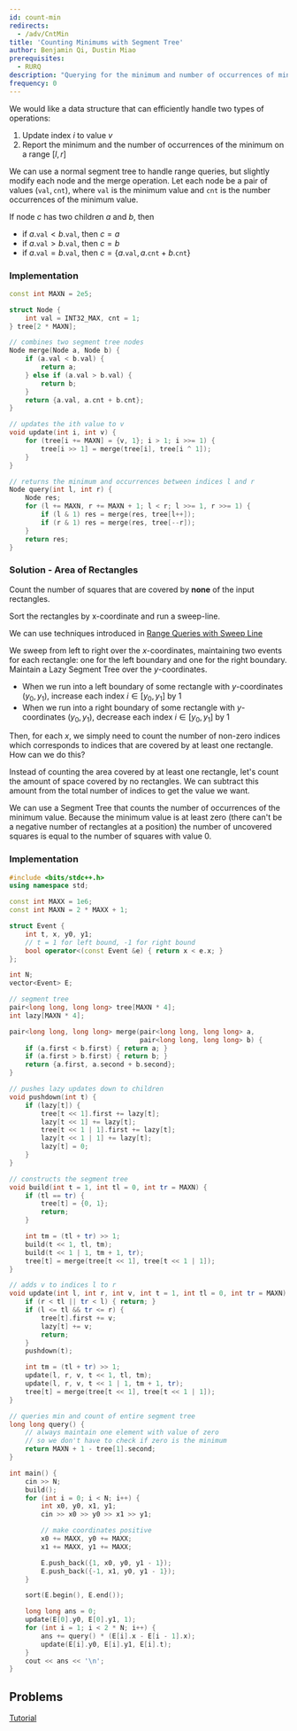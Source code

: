 ```yaml
---
id: count-min
redirects:
  - /adv/CntMin
title: 'Counting Minimums with Segment Tree'
author: Benjamin Qi, Dustin Miao
prerequisites:
  - RURQ
description: "Querying for the minimum and number of occurrences of minimum in a range"
frequency: 0
---
```


<FocusProblem problem = "sam" />

<Resources>
	<Resource
		source="cp-algo"
		title="Finding max and number of occurrences"
		url="data_structures/segment_tree.html#toc-tgt-8"
		starred
	/>
</Resources>

We would like a data structure that can efficiently handle two types of operations:
1. Update index $i$ to value $v$
2. Report the minimum and the number of occurrences of the minimum on a range $[l, r]$

We can use a normal segment tree to handle range queries, but slightly modify each node and the merge operation. Let each node be a pair of values $(\texttt{val}, \texttt{cnt})$, where $\texttt{val}$ is the minimum value and $\texttt{cnt}$ is the number occurrences of the minimum value.

If node $c$ has two children $a$ and $b$, then
- if $a.\texttt{val} < b.\texttt{val}$, then $c = a$
- if $a.\texttt{val} > b.\texttt{val}$, then $c = b$
- if $a.\texttt{val} = b.\texttt{val}$, then $c = \{a.\texttt{val}, a.\texttt{cnt} + b.\texttt{cnt}\}$

### Implementation

<LanguageSection>

<CPPSection>

```cpp
const int MAXN = 2e5;

struct Node {
	int val = INT32_MAX, cnt = 1;
} tree[2 * MAXN];

// combines two segment tree nodes
Node merge(Node a, Node b) {
	if (a.val < b.val) {
		return a;
	} else if (a.val > b.val) {
		return b;
	}
	return {a.val, a.cnt + b.cnt};
}

// updates the ith value to v
void update(int i, int v) {
	for (tree[i += MAXN] = {v, 1}; i > 1; i >>= 1) {
		tree[i >> 1] = merge(tree[i], tree[i ^ 1]);
	}
}

// returns the minimum and occurrences between indices l and r
Node query(int l, int r) {
	Node res;
	for (l += MAXN, r += MAXN + 1; l < r; l >>= 1, r >>= 1) {
		if (l & 1) res = merge(res, tree[l++]);
		if (r & 1) res = merge(res, tree[--r]);
	}
	return res;
}
```

</CPPSection>

</LanguageSection>

### Solution - Area of Rectangles

<Spoiler title = "Hint 1">

Count the number of squares that are covered by **none** of the input rectangles.

</Spoiler>

<Spoiler title = "Hint 2">

Sort the rectangles by x-coordinate and run a sweep-line.

</Spoiler>

We can use techniques introduced in [Range Queries with Sweep
Line](/plat/range-sweep?lang=cpp)

We sweep from left to right over the $x$-coordinates, maintaining two events for
each rectangle: one for the left boundary and one for the right boundary.
Maintain a Lazy Segment Tree over the $y$-coordinates.
- When we run into a left boundary of some rectangle with $y$-coordinates $(y_0,
  y_1)$, increase each index $i \in [y_0, y_1]$ by 1
- When we run into a right boundary of some rectangle with $y$-coordinates
  $(y_0, y_1)$, decrease each index $i \in [y_0, y_1]$ by 1

Then, for each $x$, we simply need to count the number of non-zero indices which
corresponds to indices that are covered by at least one rectangle. How can we do
this?

Instead of counting the area covered by at least one rectangle, let's count the
amount of space covered by no rectangles. We can subtract this amount from the
total number of indices to get the value we want.

We can use a Segment Tree that counts the number of occurrences of the minimum
value. Because the minimum value is at least zero (there can't be a negative
number of rectangles at a position) the number of uncovered squares is equal to
the number of squares with value 0.

### Implementation

<LanguageSection>

<CPPSection>

```cpp
#include <bits/stdc++.h>
using namespace std;

const int MAXX = 1e6;
const int MAXN = 2 * MAXX + 1;

struct Event {
	int t, x, y0, y1;
	// t = 1 for left bound, -1 for right bound
	bool operator<(const Event &e) { return x < e.x; }
};

int N;
vector<Event> E;

// segment tree
pair<long long, long long> tree[MAXN * 4];
int lazy[MAXN * 4];

pair<long long, long long> merge(pair<long long, long long> a,
                                 pair<long long, long long> b) {
	if (a.first < b.first) { return a; }
	if (a.first > b.first) { return b; }
	return {a.first, a.second + b.second};
}

// pushes lazy updates down to children
void pushdown(int t) {
	if (lazy[t]) {
		tree[t << 1].first += lazy[t];
		lazy[t << 1] += lazy[t];
		tree[t << 1 | 1].first += lazy[t];
		lazy[t << 1 | 1] += lazy[t];
		lazy[t] = 0;
	}
}

// constructs the segment tree
void build(int t = 1, int tl = 0, int tr = MAXN) {
	if (tl == tr) {
		tree[t] = {0, 1};
		return;
	}

	int tm = (tl + tr) >> 1;
	build(t << 1, tl, tm);
	build(t << 1 | 1, tm + 1, tr);
	tree[t] = merge(tree[t << 1], tree[t << 1 | 1]);
}

// adds v to indices l to r
void update(int l, int r, int v, int t = 1, int tl = 0, int tr = MAXN) {
	if (r < tl || tr < l) { return; }
	if (l <= tl && tr <= r) {
		tree[t].first += v;
		lazy[t] += v;
		return;
	}
	pushdown(t);

	int tm = (tl + tr) >> 1;
	update(l, r, v, t << 1, tl, tm);
	update(l, r, v, t << 1 | 1, tm + 1, tr);
	tree[t] = merge(tree[t << 1], tree[t << 1 | 1]);
}

// queries min and count of entire segment tree
long long query() {
	// always maintain one element with value of zero
	// so we don't have to check if zero is the minimum
	return MAXN + 1 - tree[1].second;
}

int main() {
	cin >> N;
	build();
	for (int i = 0; i < N; i++) {
		int x0, y0, x1, y1;
		cin >> x0 >> y0 >> x1 >> y1;

		// make coordinates positive
		x0 += MAXX, y0 += MAXX;
		x1 += MAXX, y1 += MAXX;

		E.push_back({1, x0, y0, y1 - 1});
		E.push_back({-1, x1, y0, y1 - 1});
	}

	sort(E.begin(), E.end());

	long long ans = 0;
	update(E[0].y0, E[0].y1, 1);
	for (int i = 1; i < 2 * N; i++) {
		ans += query() * (E[i].x - E[i - 1].x);
		update(E[i].y0, E[i].y1, E[i].t);
	}
	cout << ans << '\n';
}
```

</CPPSection>

</LanguageSection>


## Problems

<Problems problems="lazySegCnt" />

<Optional title="Permutation Tree">

[Tutorial](https://codeforces.com/blog/entry/78898)

</Optional>
